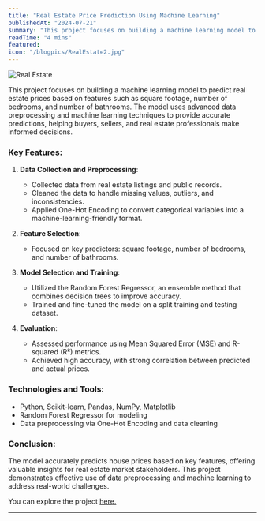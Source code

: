 ```yaml
---
title: "Real Estate Price Prediction Using Machine Learning"
publishedAt: "2024-07-21"
summary: "This project focuses on building a machine learning model to predict............"
readTime: "4 mins"
featured: 
icon: "/blogpics/RealEstate2.jpg"
---
```


![Real Estate](/blogpics/RealEstate2.jpg)


This project focuses on building a machine learning model to predict real estate prices based on features such as square footage, number of bedrooms, and number of bathrooms. The model uses advanced data preprocessing and machine learning techniques to provide accurate predictions, helping buyers, sellers, and real estate professionals make informed decisions.

### Key Features:
1. **Data Collection and Preprocessing**:
   - Collected data from real estate listings and public records.
   - Cleaned the data to handle missing values, outliers, and inconsistencies.
   - Applied One-Hot Encoding to convert categorical variables into a machine-learning-friendly format.

2. **Feature Selection**:
   - Focused on key predictors: square footage, number of bedrooms, and number of bathrooms.

3. **Model Selection and Training**:
   - Utilized the Random Forest Regressor, an ensemble method that combines decision trees to improve accuracy.
   - Trained and fine-tuned the model on a split training and testing dataset.

4. **Evaluation**:
   - Assessed performance using Mean Squared Error (MSE) and R-squared (R²) metrics.
   - Achieved high accuracy, with strong correlation between predicted and actual prices.

### Technologies and Tools:
- Python, Scikit-learn, Pandas, NumPy, Matplotlib
- Random Forest Regressor for modeling
- Data preprocessing via One-Hot Encoding and data cleaning

### Conclusion:
The model accurately predicts house prices based on key features, offering valuable insights for real estate market stakeholders. This project demonstrates effective use of data preprocessing and machine learning to address real-world challenges.

You can explore the project [here.](https://github.com/sourize/Real-Estate-Price-Prediction-Using-Machine-Learning)



---
